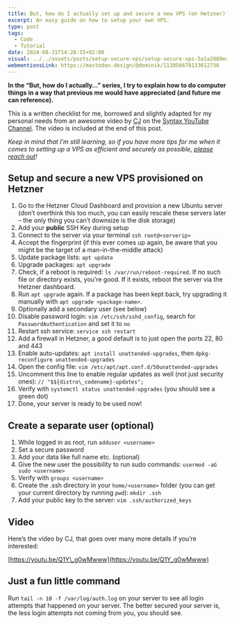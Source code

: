 ```yaml
---
title: But, how do I actually set up and secure a new VPS (on Hetzner)?
excerpt: An easy guide on how to setup your own VPS.
type: post
tags:
  - Code
  - Tutorial
date: 2024-08-31T14:28:15+02:00
visual: ../../assets/posts/setup-secure-vps/setup-secure-vps-5a1a2869ec.jpg
webmentionsLink: https://mastodon.design/@dominik/113056678133612736
---
```


**In the “But, how do I actually…” series, I try to explain how to do computer things in a way that previous me would have appreciated (and future me can reference).**

This is a written checklist for me, borrowed and slightly adapted for my personal needs from an awesome video by [CJ](https://github.com/w3cj) on the [Syntax YouTube Channel](https://www.youtube.com/@syntaxfm). The video is included at the end of this post.

_Keep in mind that I’m still learning, so if you have more tips for me when it comes to setting up a VPS as efficient and securely as possible, [please reach out](/hello)!_

## Setup and secure a new VPS provisioned on Hetzner
1. Go to the Hetzner Cloud Dashboard and provision a new Ubuntu server (don’t overthink this too much, you can easily rescale these servers later – the only thing you can’t downsize is the disk storage)
2. Add your **public** SSH Key during setup
3. Connect to the server via your terminal `ssh root@<serverip>`
4. Accept the fingerprint (if this ever comes up again, be aware that you might be the target of a man-in-the-middle attack)
5. Update package lists: `apt update`
6. Upgrade packages: `apt upgrade`
7. Check, if a reboot is required: `ls /var/run/reboot-required`. If no such file or directory exists, you’re good. If it exists, reboot the server via the Hetzner dashboard.
8. Run `apt upgrade` again. If a package has been kept back, try upgrading it manually with `apt upgrade <package-name>`.
9. Optionally add a secondary user (see below)
10. Disable password login: `vim /etc/ssh/sshd_config`, search for `PasswordAuthentication` and set it to `no`
11. Restart ssh service: `service ssh restart`
12. Add a firewall in Hetzner, a good default is to just open the ports 22, 80 and 443
13. Enable auto-updates: `apt install unattended-upgrades`, then `dpkg-reconfigure unattended-upgrades`
14. Open the config file: `vim /etc/apt/apt.conf.d/50unattended-upgrades`
15. Uncomment this line to enable regular updates as well (not just security ones): `// "$${distro\_codename}-updates";`
16. Verify with `systemctl status unattended-upgrades` (you should see a green dot)
17. Done, your server is ready to be used now!

## Create a separate user (optional)
1. While logged in as root, run `adduser <username>`
2. Set a secure password
3. Add your data like full name etc. (optional)
4. Give the new user the possibility to run sudo commands: `usermod -aG sudo <username>`
5. Verify with `groups <username>`
6. Create the .ssh directory in your `home/<username>` folder (you can get your current directory by running `pwd`): `mkdir .ssh`
7. Add your public key to the server: `vim .ssh/authorized_keys`

## Video
Here’s the video by CJ, that goes over many more details if you’re interested:

[https://youtu.be/Q1Y\_g0wMwww](https://youtu.be/Q1Y_g0wMwww)

## Just a fun little command
Run `tail -n 10 -f /var/log/auth.log` on your server to see all login attempts that happened on your server. The better secured your server is, the less login attempts not coming from you, you should see.
